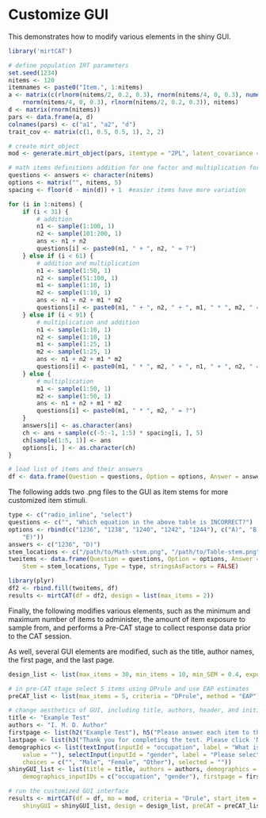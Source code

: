 Customize GUI
======================================

This demonstrates how to modify various elements in the shiny GUI.

```r
library('mirtCAT')

# define population IRT parameters
set.seed(1234)
nitems <- 120
itemnames <- paste0("Item.", 1:nitems)
a <- matrix(c(rlnorm(nitems/2, 0.2, 0.3), rnorm(nitems/4, 0, 0.3), numeric(nitems/2),
    rnorm(nitems/4, 0, 0.3), rlnorm(nitems/2, 0.2, 0.3)), nitems)
d <- matrix(rnorm(nitems))
pars <- data.frame(a, d)
colnames(pars) <- c("a1", "a2", "d")
trait_cov <- matrix(c(1, 0.5, 0.5, 1), 2, 2)

# create mirt_object
mod <- generate.mirt_object(pars, itemtype = "2PL", latent_covariance = trait_cov)

# math items definitions addition for one factor and multiplication for the other
questions <- answers <- character(nitems)
options <- matrix("", nitems, 5)
spacing <- floor(d - min(d)) + 1  #easier items have more variation

for (i in 1:nitems) {
    if (i < 31) {
        # addition
        n1 <- sample(1:100, 1)
        n2 <- sample(101:200, 1)
        ans <- n1 + n2
        questions[i] <- paste0(n1, " + ", n2, " = ?")
    } else if (i < 61) {
        # addition and multiplication
        n1 <- sample(1:50, 1)
        n2 <- sample(51:100, 1)
        m1 <- sample(1:10, 1)
        m2 <- sample(1:10, 1)
        ans <- n1 + n2 + m1 * m2
        questions[i] <- paste0(n1, " + ", n2, " + ", m1, " * ", m2, " = ?")
    } else if (i < 91) {
        # multiplication and addition
        n1 <- sample(1:10, 1)
        n2 <- sample(1:10, 1)
        m1 <- sample(1:25, 1)
        m2 <- sample(1:25, 1)
        ans <- n1 + n2 + m1 * m2
        questions[i] <- paste0(m1, " * ", m2, " + ", n1, " + ", n2, " = ?")
    } else {
        # multiplication
        m1 <- sample(1:50, 1)
        m2 <- sample(1:50, 1)
        ans <- n1 + n2 + m1 * m2
        questions[i] <- paste0(m1, " * ", m2, " = ?")
    }
    answers[i] <- as.character(ans)
    ch <- ans + sample(c(-5:-1, 1:5) * spacing[i, ], 5)
    ch[sample(1:5, 1)] <- ans
    options[i, ] <- as.character(ch)
}

# load list of items and their answers
df <- data.frame(Question = questions, Option = options, Answer = answers, Type = "radio")
```

The following adds two .png files to the GUI as item stems for more customized item stimuli.

```r
type <- c("radio_inline", "select")
questions <- c("", "Which equation in the above table is INCORRECT?")
options <- rbind(c("1236", "1238", "1240", "1242", "1244"), c("A)", "B)", "C)", "D)",
    "E)"))
answers <- c("1236", "D)")
stem_locations <- c("/path/to/Math-stem.png", "/path/to/Table-stem.png")
twoitems <- data.frame(Question = questions, Option = options, Answer = answers,
    Stem = stem_locations, Type = type, stringsAsFactors = FALSE)

library(plyr)
df2 <- rbind.fill(twoitems, df)
results <- mirtCAT(df = df2, design = list(max_items = 2))
```

Finally, the following modifies various elements, such as the minimum and maximum number of items
to administer, the amount of item exposure to sample from, and performs a Pre-CAT stage to 
collect response data prior to the CAT session. 

As well, several GUI elements are modified, such as the title, author names, the first page,
and the last page.

```r
design_list <- list(max_items = 30, min_items = 10, min_SEM = 0.4, exposure = rep(3, 120))

# in pre-CAT stage select 5 items using DPrule and use EAP estimates
preCAT_list <- list(max_items = 5, criteria = "DPrule", method = "EAP")

# change aesthetics of GUI, including title, authors, header, and initial message
title <- "Example Test"
authors <- "I. M. D. Author"
firstpage <- list(h2("Example Test"), h5("Please answer each item to the best of your ability.\n                     The results of this test will remain completely anonymous\n                     and are only used for research purposes."))
lastpage <- list(h3("Thank you for completing the test. Please click 'Next' to\n                    save your results."))
demographics <- list(textInput(inputId = "occupation", label = "What is your occupation?",
    value = ""), selectInput(inputId = "gender", label = "Please select your gender.",
    choices = c("", "Male", "Female", "Other"), selected = ""))
shinyGUI_list <- list(title = title, authors = authors, demographics = demographics,
    demographics_inputIDs = c("occupation", "gender"), firstpage = firstpage, lastpage = lastpage)

# run the customized GUI interface
results <- mirtCAT(df = df, mo = mod, criteria = "Drule", start_item = "DPrule",
    shinyGUI = shinyGUI_list, design = design_list, preCAT = preCAT_list)
```
